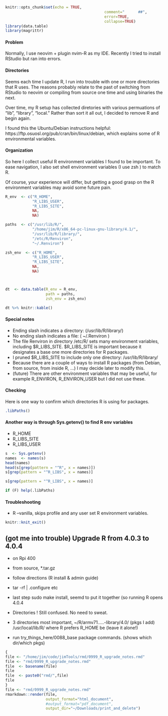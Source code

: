 
```r
knitr::opts_chunk$set(echo = TRUE,  
											comment="      ##",  
											error=TRUE, 
											collapse=TRUE) 
library(data.table)
library(magrittr)
```

####  Problem

Normally, I use neovim + plugin nvim-R as my IDE.  Recently I tried to install
RStudio but ran into errors.


#### Directories

Seems each time I update R, I run into trouble with one or more directories
that R uses.   The reasons probably relate to the past of switching from RStudio to
neovim or compiling from source one time and using binaries the next.

Over time, my R setup has collected diretories with various permuations of "lib", "library", "local."
Rather than sort it all out, I decided to remove R and begin again. 

I found this the Ubuntu/Debian instructions helpful:
https://ftp.osuosl.org/pub/cran/bin/linux/debian, which explains some of R
environmental variables.


#### Organization


So here I collect useful R environment variables I found to be important.  To
ease navigation, I also set shell environment variables (I use zsh ) to match R.

Of course, your experience will differ, but getting a good grasp on the
R environment variables may avoid some future pain.

```r
R_env  <- c("R_HOME", 
            "R_LIBS_USER", 
            "R_LIBS_SITE",
            NA,
            NA) 

paths  <- c("/usr/lib/R/",
            "/home/jim/R/x86_64-pc-linux-gnu-library/4.1/",
            "/usr/lib/R/library/",
            "/etc/R/Renviron",
            "~/.Renviron")

zsh_env  <- c("R_HOME", 
            "R_LIBS_USER", 
            "R_LIBS_SITE",
            NA,
            NA)



dt  <- data.table(R_env = R_env,
                  path = paths,
                  zsh_env = zsh_env)

```

```r

dt %>% knitr::kable()
```

#### Special notes 
  *  Ending slash indicates a directory:   (/usr/lib/R/library/)
  *  No ending slash indicates a file:           ( ~/.Renviron )
  *  The file Renviron in directory /etc/R/   sets many environment variables,
    including $R_LIBS_SITE.  $R_LIBS_SITE is important because it designates a
    base one more directories for R packages.
  *  I pruned $R_LIBS_SITE to include only one directory:  /usr/lib/R/library/
  *  Because there are a couple of ways to install R packages (from Debian,
    from source, from inside R, ...) I may decide later to modify this. 
  *  (future) There are other environment variables that may be useful, for
    example R_ENVIRON, R_ENVIRON_USER but I did not use these.

#### Checking
Here is one way to confirm which directories R is using for packages.

```r
.libPaths()
```

####  Another way is through Sys.getenv() to find R env variables
  *  R_HOME
  *  R_LIBS_SITE
  *  R_LIBS_USER

```r
s  <- Sys.getenv()
names  <- names(s)
head(names)
head(s[grep(pattern = "^R", x = names)])
s[grep(pattern = "^R_LIBS", x = names)]
```
```r

s[grep(pattern = "^R_LIBS", x = names)]
```

```r
if (F) help(.libPaths)

```

####  Troubleshooting
  *  R --vanilla,  skips profile and any user set R environment variables.


```r
knitr::knit_exit()
```


## (got me into trouble) Upgrade R from 4.0.3 to 4.0.4
*  on Rpi 400
*  from source, *.tar.gz
*  follow directions (R install & admin guide)
*  tar -rf | .configure etc
*  last step    sudo make install, seemd to put it together (so running R
  opens 4.0.4
*  Directories !   Still confused.   No need to sweat.
*  3 directories most important,  ~/R/armv71.....-library/4.0/  (pkgs I add)
    /usr/local/lib/R/   where R prefers R_HOME be (leave it alone!)

*  run try_things_here/0088_base package commands. (shows which dir/which
  pkgs)





```r
{
file <- "/home/jim/code/jimTools/rmd/0999_R_upgrade_notes.rmd"
file <- "rmd/0999_R_upgrade_notes.rmd"
file  <- basename(file)
file
file  <- paste0("rmd/",file)
file
}
file <- "rmd/0999_R_upgrade_notes.rmd"
rmarkdown::render(file, 
                  output_format="html_document",
                  #output_format="pdf_document",
                  output_dir="~/Downloads/print_and_delete")



```
